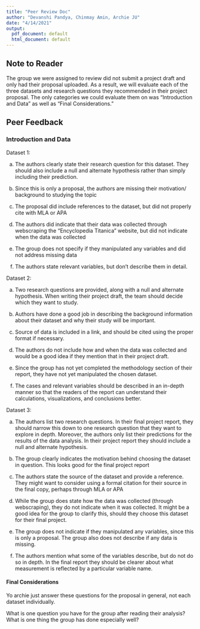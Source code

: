 ```yaml
---
title: "Peer Review Doc"
author: "Devanshi Pandya, Chinmay Amin, Archie JU"
date: "4/14/2021"
output:
  pdf_document: default
  html_document: default
---
```

## Note to Reader
The group we were assigned to review did not submit a project draft and only had their proposal uploaded. As a result, we will evaluate each of the three datasets and research questions they recommended in their project proposal. The only categories we could evaluate them on was "Introduction and Data" as well as "Final Considerations."

## Peer Feedback 

### Introduction and Data


Dataset 1: 

a) The authors clearly state their research question for this dataset. They should also include a null and alternate hypothesis rather than simply including their prediction.

b) Since this is only a proposal, the authors are missing their motivation/ background to studying the topic

c) The proposal did include references to the dataset, but did not properly cite with MLA or APA 

d) The authors did indicate that their data was collected through webscraping the "Encyclopedia Titanica" website, but did not indicate when the data was collected

e) The group does not specify if they manipulated any variables and did not address missing data

f) The authors state relevant variables, but don't describe them in detail. 


Dataset 2: 

a) Two research questions are provided, along with a null and alternate hypothesis. When writing their project draft, the team should decide which they want to study.  

b) Authors have done a good job in describing the background information about their dataset and why their study will be important.

c) Source of data is included in a link, and should be cited using the proper format if necessary.

d) The authors do not include how and when the data was collected and would be a good idea if they mention that in their project draft.

e) Since the group has not yet completed the methodology section of their report, they have not yet manipulated the chosen dataset.

f) The cases and relevant variables should be described in an in-depth manner so that the readers of the report can understand their calculations, visualizations, and conclusions better.


Dataset 3: 

a) The authors list two research questions. In their final project report, they should narrow this down to one research question that they want to explore in depth. Moreover, the authors only list their predictions for the results of the data analysis. In their project report they should include a null and alternate hypothesis.

b) The group clearly indicates the motivation behind choosing the dataset in question. This looks good for the final project report

c) The authors state the source of the dataset and provide a reference. They might want to consider using a formal citation for their source in the final copy, perhaps through MLA or APA

d) While the group does state how the data was collected (through webscraping), they do not indicate when it was collected. It might be a good idea for the group to clarify this, should they choose this dataset for their final project.

e) The group does not indicate if they manipulated any variables, since this is only a proposal. The group also does not describe if any data is missing.

f) The authors mention what some of the variables describe, but do not do so in depth. In the final report they should be clearer about what measurement is reflected by a particular variable name. 

#### Final Considerations

Yo archie just answer these questions for the proposal in general, not each dataset individually. 

What is one question you have for the group after reading their analysis?
What is one thing the group has done especially well?



